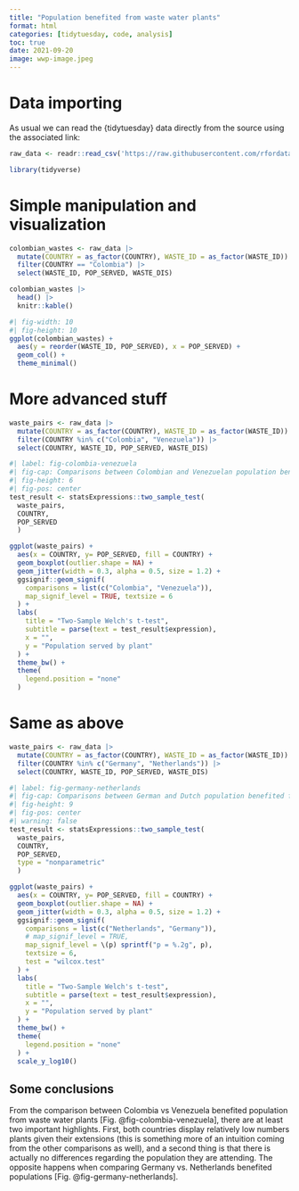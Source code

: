 ```yaml
---
title: "Population benefited from waste water plants"
format: html
categories: [tidytuesday, code, analysis]
toc: true
date: 2021-09-20
image: wwp-image.jpeg
---
```


# Data importing

As usual we can read the {tidytuesday} data directly from the source using the associated link:
```r
raw_data <- readr::read_csv('https://raw.githubusercontent.com/rfordatascience/tidytuesday/master/data/2022/2022-09-20/HydroWASTE_v10.csv')
```

```r
library(tidyverse)
```

# Simple manipulation and visualization

```r
colombian_wastes <- raw_data |> 
  mutate(COUNTRY = as_factor(COUNTRY), WASTE_ID = as_factor(WASTE_ID)) |> 
  filter(COUNTRY == "Colombia") |> 
  select(WASTE_ID, POP_SERVED, WASTE_DIS)

colombian_wastes |> 
  head() |> 
  knitr::kable()
```

```r
#| fig-width: 10
#| fig-height: 10
ggplot(colombian_wastes) +
  aes(y = reorder(WASTE_ID, POP_SERVED), x = POP_SERVED) +
  geom_col() +
  theme_minimal()
```

# More advanced stuff

```r
waste_pairs <- raw_data |> 
  mutate(COUNTRY = as_factor(COUNTRY), WASTE_ID = as_factor(WASTE_ID)) |> 
  filter(COUNTRY %in% c("Colombia", "Venezuela")) |> 
  select(COUNTRY, WASTE_ID, POP_SERVED, WASTE_DIS)
```

```r
#| label: fig-colombia-venezuela
#| fig-cap: Comparisons between Colombian and Venezuelan population benefited from waste water plants
#| fig-height: 6
#| fig-pos: center
test_result <- statsExpressions::two_sample_test(
  waste_pairs, 
  COUNTRY, 
  POP_SERVED
  )

ggplot(waste_pairs) +
  aes(x = COUNTRY, y= POP_SERVED, fill = COUNTRY) +
  geom_boxplot(outlier.shape = NA) +
  geom_jitter(width = 0.3, alpha = 0.5, size = 1.2) +
  ggsignif::geom_signif(
    comparisons = list(c("Colombia", "Venezuela")),
    map_signif_level = TRUE, textsize = 6
  ) +
  labs(
    title = "Two-Sample Welch's t-test",
    subtitle = parse(text = test_result$expression),
    x = "",
    y = "Population served by plant"
  ) +
  theme_bw() +
  theme(
    legend.position = "none"
  )
```

# Same as above

```r
waste_pairs <- raw_data |> 
  mutate(COUNTRY = as_factor(COUNTRY), WASTE_ID = as_factor(WASTE_ID)) |> 
  filter(COUNTRY %in% c("Germany", "Netherlands")) |> 
  select(COUNTRY, WASTE_ID, POP_SERVED, WASTE_DIS)
```

```r
#| label: fig-germany-netherlands
#| fig-cap: Comparisons between German and Dutch population benefited from waste water plants
#| fig-height: 9
#| fig-pos: center
#| warning: false
test_result <- statsExpressions::two_sample_test(
  waste_pairs, 
  COUNTRY, 
  POP_SERVED, 
  type = "nonparametric"
  )

ggplot(waste_pairs) +
  aes(x = COUNTRY, y= POP_SERVED, fill = COUNTRY) +
  geom_boxplot(outlier.shape = NA) +
  geom_jitter(width = 0.3, alpha = 0.5, size = 1.2) +
  ggsignif::geom_signif(
    comparisons = list(c("Netherlands", "Germany")),
    # map_signif_level = TRUE, 
    map_signif_level = \(p) sprintf("p = %.2g", p),
    textsize = 6,
    test = "wilcox.test"
  ) +
  labs(
    title = "Two-Sample Welch's t-test",
    subtitle = parse(text = test_result$expression),
    x = "",
    y = "Population served by plant"
  ) +
  theme_bw() +
  theme(
    legend.position = "none"
  ) +
  scale_y_log10()
```

## Some conclusions

From the comparison between Colombia vs Venezuela benefited population from waste water plants [Fig. @fig-colombia-venezuela], there are at least two important highlights. First, both countries display relatively low numbers plants given their extensions (this is something more of an intuition coming from the other comparisons as well), and a second thing is that there is actually no differences regarding the population they are attending. The opposite happens when comparing Germany vs. Netherlands benefited populations [Fig. @fig-germany-netherlands].